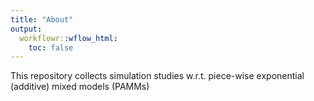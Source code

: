 ```yaml
---
title: "About"
output:
  workflowr::wflow_html:
    toc: false
---
```


This repository collects simulation studies w.r.t. piece-wise exponential
(additive) mixed models (PAMMs)
